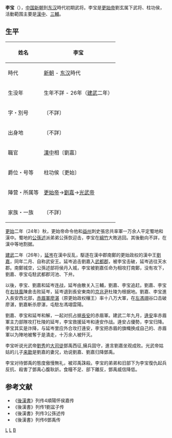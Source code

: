 '''李宝'''（{{bd|？||26年||}}），[[中国|中国]][[新朝|新朝]]到[[东汉|东汉]]時代初期武将。李宝是[[更始帝|更始帝]]劉玄属下武将、柱功侯，活動範围主要是[[漢中|漢中]]、[[三輔|三輔]]。
== 生平 ==
{| class="wikitable" style="float:right; font-size:smaller"
|-
! 姓名
| 李宝 
|-
! 時代
| [[新朝|新朝]] - [[东汉|东汉]]時代 
|-
! 生没年
| 生年不詳 - 26年（[[建武_(漢)|建武]]二年）
|-
! 字・別号
| 〔不詳〕
|-
! 出身地
| 〔不詳〕
|-
! 職官
| [[漢中|漢中]]相〔劉嘉〕
|-
! 爵位・号等
| 柱功侯〔更始〕 
|-
! 陣营・所属等
| [[更始帝|更始帝]]→[[劉嘉|劉嘉]]→[[光武帝|光武帝]]
|-
! 家族・一族
| 〔不詳〕
|}
[[更始_(更始帝)|更始]]二年（24年）秋，更始帝命令他和[[益州|益州]]刺史張忠共率軍一万余人平定蜀地和漢中。蜀地的[[公孫述|公孫述]]派弟弟公孫恢迎击，李宝在[[綿竹|綿竹]]大敗逃回。其後動向不詳，在漢中等地割据。

[[建武_(漢)|建武]]二年（26年），[[延岑|延岑]]在漢中反乱，駆逐在漢中郡南鄭的更始政权的漢中王[[劉嘉|劉嘉]]，同年二月、自称武安王。延岑追击劉嘉入[[武都郡|武都郡]]，被李宝击破，延岑逃往天水郡。南鄭城空，公孫述部将侯丹入城，李宝被劉嘉任命为相攻打南鄭，没有攻下，劉嘉、李宝屯駐武都郡河池、下弁。

以後，李宝、劉嘉和延岑连战，延岑由散关入三輔，劉嘉、李宝追赶。劉嘉、李宝在[[右扶風|右扶風]]陳倉击败延岑，延岑退到長安東南的[[京兆尹|京兆尹]]杜陵为根据地。劉嘉、李宝進入長安西北部，[[赤眉軍|赤眉軍]][[廖湛|廖湛]]（原更始政权穰王）率十八万大軍，在[[左馮翊|左馮翊]]谷口击破廖湛，劉嘉斬杀廖湛，屯駐左馮翊雲陽。

劉嘉、李宝和延岑和解，一起对抗占据[[長安|長安]]的赤眉軍。建武二年九月，[[逄安|逄安]]率赤眉軍主力部隊攻打杜陵的延岑，李宝救援延岑和逄安作战。逄安占優勢，李宝归降。李宝其实是诈降，与延岑里应外合攻打逄安，李宝把赤眉的旗幟换成自己的、赤眉軍以为陣地被奪于是潰走，十万余人被歼灭。

李宝听说光武帝[[劉秀|劉秀]]的[[大司徒|大司徒]]鄧禹西征,擁兵固守，進言劉嘉坐观成败。光武帝姑姑的儿子[[来歙|来歙]]是劉嘉的妻兄，劝说劉嘉、劉嘉归降鄧禹。

李宝对待鄧禹的態度傲慢無礼，被邓禹誅殺。李宝的弟弟和旧部下为李宝復仇起兵反抗、殺害了鄧禹心腹耿訢。食糧不足、部下離反，鄧禹威信降低。

== 参考文献 ==
*《[[後漢書|後漢書]]》列传4順陽怀侯嘉传
*《後漢書》列传1劉盆子传
*《後漢書》列传3公孫述传
*《後漢書》列传6鄧禹传
[[Category:新朝民变人物|L]]
[[Category:东汉军事人物|L]]
[[Category:李姓|B]]